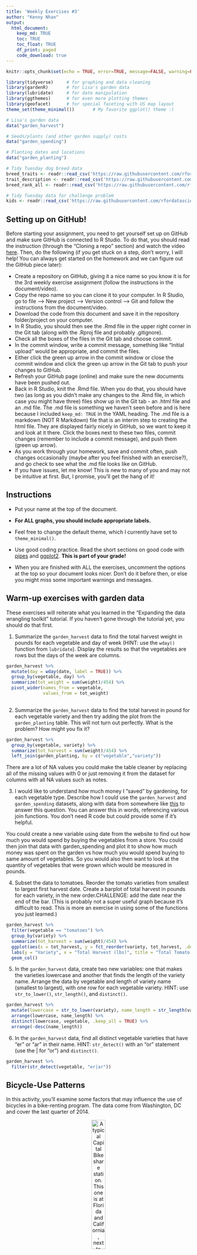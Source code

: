 ```yaml
---
title: 'Weekly Exercises #3'
author: "Kenny Nhan"
output: 
  html_document:
    keep_md: TRUE
    toc: TRUE
    toc_float: TRUE
    df_print: paged
    code_download: true
---
```



```r
knitr::opts_chunk$set(echo = TRUE, error=TRUE, message=FALSE, warning=FALSE)
```

```r
library(tidyverse)     # for graphing and data cleaning
library(gardenR)       # for Lisa's garden data
library(lubridate)     # for date manipulation
library(ggthemes)      # for even more plotting themes
library(geofacet)      # for special faceting with US map layout
theme_set(theme_minimal())       # My favorite ggplot() theme :)
```

```r
# Lisa's garden data
data("garden_harvest")

# Seeds/plants (and other garden supply) costs
data("garden_spending")

# Planting dates and locations
data("garden_planting")

# Tidy Tuesday dog breed data
breed_traits <- readr::read_csv('https://raw.githubusercontent.com/rfordatascience/tidytuesday/master/data/2022/2022-02-01/breed_traits.csv')
trait_description <- readr::read_csv('https://raw.githubusercontent.com/rfordatascience/tidytuesday/master/data/2022/2022-02-01/trait_description.csv')
breed_rank_all <- readr::read_csv('https://raw.githubusercontent.com/rfordatascience/tidytuesday/master/data/2022/2022-02-01/breed_rank.csv')

# Tidy Tuesday data for challenge problem
kids <- readr::read_csv('https://raw.githubusercontent.com/rfordatascience/tidytuesday/master/data/2020/2020-09-15/kids.csv')
```

## Setting up on GitHub!

Before starting your assignment, you need to get yourself set up on GitHub and make sure GitHub is connected to R Studio. To do that, you should read the instruction (through the "Cloning a repo" section) and watch the video [here](https://github.com/llendway/github_for_collaboration/blob/master/github_for_collaboration.md). Then, do the following (if you get stuck on a step, don't worry, I will help! You can always get started on the homework and we can figure out the GitHub piece later):

* Create a repository on GitHub, giving it a nice name so you know it is for the 3rd weekly exercise assignment (follow the instructions in the document/video).  
* Copy the repo name so you can clone it to your computer. In R Studio, go to file --> New project --> Version control --> Git and follow the instructions from the document/video.  
* Download the code from this document and save it in the repository folder/project on your computer.  
* In R Studio, you should then see the .Rmd file in the upper right corner in the Git tab (along with the .Rproj file and probably .gitignore).  
* Check all the boxes of the files in the Git tab and choose commit.  
* In the commit window, write a commit message, something like "Initial upload" would be appropriate, and commit the files.  
* Either click the green up arrow in the commit window or close the commit window and click the green up arrow in the Git tab to push your changes to GitHub.  
* Refresh your GitHub page (online) and make sure the new documents have been pushed out.  
* Back in R Studio, knit the .Rmd file. When you do that, you should have two (as long as you didn't make any changes to the .Rmd file, in which case you might have three) files show up in the Git tab - an .html file and an .md file. The .md file is something we haven't seen before and is here because I included `keep_md: TRUE` in the YAML heading. The .md file is a markdown (NOT R Markdown) file that is an interim step to creating the html file. They are displayed fairly nicely in GitHub, so we want to keep it and look at it there. Click the boxes next to these two files, commit changes (remember to include a commit message), and push them (green up arrow).  
* As you work through your homework, save and commit often, push changes occasionally (maybe after you feel finished with an exercise?), and go check to see what the .md file looks like on GitHub.  
* If you have issues, let me know! This is new to many of you and may not be intuitive at first. But, I promise, you'll get the hang of it! 



## Instructions

* Put your name at the top of the document. 

* **For ALL graphs, you should include appropriate labels.** 

* Feel free to change the default theme, which I currently have set to `theme_minimal()`. 

* Use good coding practice. Read the short sections on good code with [pipes](https://style.tidyverse.org/pipes.html) and [ggplot2](https://style.tidyverse.org/ggplot2.html). **This is part of your grade!**

* When you are finished with ALL the exercises, uncomment the options at the top so your document looks nicer. Don't do it before then, or else you might miss some important warnings and messages.


## Warm-up exercises with garden data

These exercises will reiterate what you learned in the "Expanding the data wrangling toolkit" tutorial. If you haven't gone through the tutorial yet, you should do that first.

  1. Summarize the `garden_harvest` data to find the total harvest weight in pounds for each vegetable and day of week (HINT: use the `wday()` function from `lubridate`). Display the results so that the vegetables are rows but the days of the week are columns.

```r
 
garden_harvest %>% 
  mutate(day = wday(date, label = TRUE)) %>% 
  group_by(vegetable, day) %>% 
  summarize(tot_weight = sum(weight)/454) %>% 
  pivot_wider(names_from = vegetable,
              values_from = tot_weight)
 
```

  2. Summarize the `garden_harvest` data to find the total harvest in pound for each vegetable variety and then try adding the plot from the `garden_planting` table. This will not turn out perfectly. What is the problem? How might you fix it?

```r
garden_harvest %>% 
  group_by(vegetable, variety) %>% 
  summarize(tot_harvest = sum(weight)/454) %>% 
  left_join(garden_planting, by = c("vegetable","variety"))

```
There are a lot of NA values you could make the table cleaner by replacing all of the missing values with 0 or just removing it from the dataset for columns with all NA values such as notes.

  3. I would like to understand how much money I "saved" by gardening, for each vegetable type. Describe how I could use the `garden_harvest` and `garden_spending` datasets, along with data from somewhere like [this](https://products.wholefoodsmarket.com/search?sort=relevance&store=10542) to answer this question. You can answer this in words, referencing various join functions. You don't need R code but could provide some if it's helpful.

You could create a new variable using date from the website to find out how much you would spend by buying the vegetables from a store. You could then join that data with garden_spending and plot it to show how much money was spent on the garden vs how much you would spend buying to same amount of vegetables. So you would also then want to look at the quantity of vegetables that were grown which would be measured in pounds. 

  4. Subset the data to tomatoes. Reorder the tomato varieties from smallest to largest first harvest date. Create a barplot of total harvest in pounds for each variety, in the new order.CHALLENGE: add the date near the end of the bar. (This is probably not a super useful graph because it's difficult to read. This is more an exercise in using some of the functions you just learned.)

```r
garden_harvest %>% 
  filter(vegetable == "tomatoes") %>% 
  group_by(variety) %>% 
  summarize(tot_harvest = sum(weight)/454) %>% 
  ggplot(aes(x = tot_harvest, y = fct_reorder(variety, tot_harvest, .desc = TRUE))) +
  labs(y = "Variety", x = "Total Harvest (lbs)", title = "Total Tomato Harvest") +
  geom_col()
```

  5. In the `garden_harvest` data, create two new variables: one that makes the varieties lowercase and another that finds the length of the variety name. Arrange the data by vegetable and length of variety name (smallest to largest), with one row for each vegetable variety. HINT: use `str_to_lower()`, `str_length()`, and `distinct()`.
  
```r
garden_harvest %>% 
  mutate(lowercase = str_to_lower(variety), name_length = str_length(variety)) %>% 
  arrange(lowercase, name_length) %>% 
  distinct(lowercase, vegetable, .keep_all = TRUE) %>% 
  arrange(-desc(name_length))
```

  6. In the `garden_harvest` data, find all distinct vegetable varieties that have "er" or "ar" in their name. HINT: `str_detect()` with an "or" statement (use the | for "or") and `distinct()`.

```r
garden_harvest %>% 
  filter(str_detect(vegetable, "er|ar"))
```


## Bicycle-Use Patterns

In this activity, you'll examine some factors that may influence the use of bicycles in a bike-renting program.  The data come from Washington, DC and cover the last quarter of 2014.

<center>

![A typical Capital Bikeshare station. This one is at Florida and California, next to Pleasant Pops.](https://www.macalester.edu/~dshuman1/data/112/bike_station.jpg){width="30%"}


![One of the vans used to redistribute bicycles to different stations.](https://www.macalester.edu/~dshuman1/data/112/bike_van.jpg){width="30%"}

</center>

Two data tables are available:

- `Trips` contains records of individual rentals
- `Stations` gives the locations of the bike rental stations

Here is the code to read in the data. We do this a little differently than usual, which is why it is included here rather than at the top of this file. To avoid repeatedly re-reading the files, start the data import chunk with `{r cache = TRUE}` rather than the usual `{r}`.

```r
data_site <- 
  "https://www.macalester.edu/~dshuman1/data/112/2014-Q4-Trips-History-Data.rds" 
Trips <- readRDS(gzcon(url(data_site)))
Stations<-read_csv("http://www.macalester.edu/~dshuman1/data/112/DC-Stations.csv")
```

**NOTE:** The `Trips` data table is a random subset of 10,000 trips from the full quarterly data. Start with this small data table to develop your analysis commands. **When you have this working well, you should access the full data set of more than 600,000 events by removing `-Small` from the name of the `data_site`.**

### Temporal patterns

It's natural to expect that bikes are rented more at some times of day, some days of the week, some months of the year than others. The variable `sdate` gives the time (including the date) that the rental started. Make the following plots and interpret them:

  7. A density plot, which is a smoothed out histogram, of the events versus `sdate`. Use `geom_density()`.
  
```r
Trips %>% 
  ggplot(aes(x = sdate)) +
  labs(y = "Density", x ="Date and Time", title="Bike rental density over time")+
  geom_density()
```
  This graph represents the amount of bike rentals over time and as we can see the density of bike rentals were much higher in the fall while gradually declinging as we went into the colder months.
  
  8. A density plot of the events versus time of day.  You can use `mutate()` with `lubridate`'s  `hour()` and `minute()` functions to extract the hour of the day and minute within the hour from `sdate`. Hint: A minute is 1/60 of an hour, so create a variable where 3:30 is 3.5 and 3:45 is 3.75.
  
```r
Trips %>% 
  mutate(h = hour(sdate), m = minute(sdate)/60) %>% 
  mutate(time = h+m) %>% 
  ggplot(aes(x = time)) +
  labs(y = "Density", x = "Time(Hours&Minutes)", title = "Events vs time of day") +
  geom_density()
```
  This graph shows the density of bike rental in regards to the time of day so the majority of bike rentals occured in the morning around 8am as well as around the afternoon of 4pm. 
  
  9. A bar graph of the events versus day of the week. Put day on the y-axis.
  
```r
Trips %>% 
  mutate(day = wday(sdate, label = TRUE)) %>% 
  ggplot(aes(y = day)) +
  labs(y = "Day of the week", x = "Number of rentals", title = "Number of total rentals for each day of the week")+
  geom_bar()
```
  This is a bar graph representing the total number of bike rentals for each day of the week, This graph is fairly uniform with Sat and Sun being the days with the least amount of rentals with Fri and Thu having the most. 
  
  10. Facet your graph from exercise 8. by day of the week. Is there a pattern?
  
```r


Trips %>% 
  mutate(day = wday(sdate, label = TRUE)) %>% 
  mutate(h = hour(sdate), m = minute(sdate)/60) %>% 
  mutate(time = h+m) %>% 
  ggplot(aes(x = time)) +
  labs(y = "Density", x = "Time(Hours&Minutes)", title = "Bike rentals throughout the day for each day of the week") +
  geom_density()+
  facet_wrap(.~day)
```
  This graph represents the bike rentals during the hours of a day for each day of the week. There is a similar pattern in which weekdays all follow with a bimodal distribution with peaks of rental during the morning and afternoon. However, for the weekend they have a much more regular bell curve pattern with the peak in the evening.  
  
The variable `client` describes whether the renter is a regular user (level `Registered`) or has not joined the bike-rental organization (`Causal`). The next set of exercises investigate whether these two different categories of users show different rental behavior and how `client` interacts with the patterns you found in the previous exercises. 

  11. Change the graph from exercise 10 to set the `fill` aesthetic for `geom_density()` to the `client` variable. You should also set `alpha = .5` for transparency and `color=NA` to suppress the outline of the density function.
  
```r
Trips %>% 
  mutate(day = wday(sdate, label = TRUE)) %>% 
  mutate(h = hour(sdate), m = minute(sdate)/60) %>% 
  mutate(time = h+m) %>% 
  ggplot(aes(x = time, fill = client)) +
  labs(y = "Density", x = "Time(Hours&Minutes)", title = "Bike rentals throughout the day for each day of the week") +
  geom_density(alpha = .5, color = NA )+
  facet_wrap(.~day)
```
This graph represent the bike rentals throughout the day for each day of the week but plots but casual and registered users. Registered users tend to have a pattern of a bimodal distribution on the weekdays while casual users have more of a bell curve pattern on those days. Both groups have a bell curve distribution on the weekend with there being more casual user rentals than registered users on weekends.

  12. Change the previous graph by adding the argument `position = position_stack()` to `geom_density()`. In your opinion, is this better or worse in terms of telling a story? What are the advantages/disadvantages of each?
  
```r
Trips %>% 
  mutate(day = wday(sdate, label = TRUE)) %>% 
  mutate(h = hour(sdate), m = minute(sdate)/60) %>% 
  mutate(time = h+m) %>% 
  ggplot(aes(x = time, fill = client)) +
  labs(y = "Density", x = "Time(Hours&Minutes)", title = "Bike rentals throughout the day for each day of the week") +
  geom_density(alpha = .5, color = NA, position = position_stack() )+
  facet_wrap(.~day)
```
  This seems a bit easier to tell a story as you're able to compare the casual and registered users based on the density of rentals. However, it could be misleading since they are stacked you could be confused that casual has just that much more renters than registered users. The previous graph is nice as you're able to directly compare the two clients by viewing the graph and seeing the overlap between them. 
  
  13. In this graph, go back to using the regular density plot (without `position = position_stack()`). Add a new variable to the dataset called `weekend` which will be "weekend" if the day is Saturday or Sunday and  "weekday" otherwise (HINT: use the `ifelse()` function and the `wday()` function from `lubridate`). Then, update the graph from the previous problem by faceting on the new `weekend` variable. 
  
```r
Trips %>% 
  mutate(day = wday(sdate, label = TRUE)) %>% 
  mutate(h = hour(sdate), m = minute(sdate)/60, weekend =ifelse(day == c("Sat", "Sun"), "weekend", "weekday")) %>% 
  mutate(time = h+m) %>% 
  ggplot(aes(x = time, fill = client)) +
  labs(y = "Density", x = "Time(Hours&Minutes)", title = "Bike rentals throughout the day for each day of the week") +
  geom_density(alpha = .5, color = NA )+
  facet_wrap(.~weekend)
```
 This graph represent the bike rentals for the weekdays and weekend for the clients. Registered users tend to have a pattern of a bimodal distribution on the weekday while casual users have more of a bell curve pattern on those days. Both groups have a bell curve distribution on the weekend with there being more casual user rentals than registered users on weekends.
 
  14. Change the graph from the previous problem to facet on `client` and fill with `weekday`. What information does this graph tell you that the previous didn't? Is one graph better than the other?
  
```r
Trips %>% 
  mutate(day = wday(sdate, label = TRUE)) %>% 
  mutate(h = hour(sdate), m = minute(sdate)/60, weekend =ifelse(day == c("Sat", "Sun"), "weekend", "weekday")) %>% 
  mutate(time = h+m) %>% 
  ggplot(aes(x = time, fill = weekend)) +
  labs(y = "Density", x = "Time(Hours&Minutes)", title = "Bike rentals throughout the day for each day of the week") +
  geom_density(alpha = .5, color = NA )+
  facet_wrap(.~client)
```
  This graph is similar to the previous one except we are grouping by the client and labeling through the weekend/weekday. This graph shows us the comparison of the casual and registered density rentals for the weekday and weekend. They are graphed together so you're able to distinguish information about the client on the weekend/weekday rather than comparing the clients. 
  
### Spatial patterns

  15. Use the latitude and longitude variables in `Stations` to make a visualization of the total number of departures from each station in the `Trips` data. Use either color or size to show the variation in number of departures. We will improve this plot next week when we learn about maps!
  
```r
Trips %>% 
  left_join(Stations, c("sstation" = "name")) %>% 
  ggplot(aes(y = lat, x = long)) +
  geom_count()
```
  
  16. Only 14.4% of the trips in our data are carried out by casual users. Create a plot that shows which area(s) have stations with a much higher percentage of departures by casual users. What patterns do you notice? (Again, we'll improve this next week when we learn about maps).
  
```r
Trips %>% 
  left_join(Stations, c("sstation" = "name")) %>% 
  group_by(sstation, lat, long, client) %>% 
  summarize(Departures = n()) %>%
  mutate(prop = Departures/sum(Departures)) %>% 
  filter(client == "Casual") %>% 
  ggplot(aes(y = lat, x = long, size = prop)) +
  geom_point(color = "green") +
  labs(y = "Longitude",  x = "Latitude", 
       title = "Volume of Casual Departures by Station", 
       size = "Proportion of\nCasual Riders")
```
  The points of departures by casual riders appear to be heavily grouped together which could represent highly dense areas. The further out you get from a cluster of points the proportion of casual riders decreases. 
  
**DID YOU REMEMBER TO GO BACK AND CHANGE THIS SET OF EXERCISES TO THE LARGER DATASET? IF NOT, DO THAT NOW.**

## Dogs!

In this section, we'll use the data from 2022-02-01 Tidy Tuesday. If you didn't use that data or need a little refresher on it, see the [website](https://github.com/rfordatascience/tidytuesday/blob/master/data/2022/2022-02-01/readme.md).

  17. The final product of this exercise will be a graph that has breed on the y-axis and the sum of the numeric ratings in the `breed_traits` dataset on the x-axis, with a dot for each rating. First, create a new dataset called `breed_traits_total` that has two variables -- `Breed` and `total_rating`. The `total_rating` variable is the sum of the numeric ratings in the `breed_traits` dataset (we'll use this dataset again in the next problem). Then, create the graph just described. Omit Breeds with a `total_rating` of 0 and order the Breeds from highest to lowest ranked. You may want to adjust the `fig.height` and `fig.width` arguments inside the code chunk options (eg. `{r, fig.height=8, fig.width=4}`) so you can see things more clearly - check this after you knit the file to assure it looks like what you expected.

```r
breed_traits_total <- breed_traits %>% 
  group_by(Breed) %>% 
  mutate(total_rating = sum(`Affectionate With Family`, `Good With Young Children`, `Good With Other Dogs`, `Shedding Level`, `Coat Grooming Frequency`, `Drooling Level`, `Openness To Strangers`, `Playfulness Level`, `Watchdog/Protective Nature`, `Adaptability Level`, `Trainability Level`, `Energy Level`, `Barking Level`, `Mental Stimulation Needs`)) %>%  
  summarise(Breed, total_rating) %>% 
  filter(total_rating > 0)

breed_traits_total %>% 
  ggplot(aes(y = fct_reorder(Breed, total_rating), x = total_rating)) +
  geom_point(color = "lightblue") +
  labs(x = "Total Rating", y = "Breeds", title = "Total Rating for Each Breed in Order")
       
```

  18. The final product of this exercise will be a graph with the top-20 dogs in total ratings (from previous problem) on the y-axis, year on the x-axis, and points colored by each breed's ranking for that year (from the `breed_rank_all` dataset). The points within each breed will be connected by a line, and the breeds should be arranged from the highest median rank to lowest median rank ("highest" is actually the smallest numer, eg. 1 = best). After you're finished, think of AT LEAST one thing you could you do to make this graph better. HINTS: 1. Start with the `breed_rank_all` dataset and pivot it so year is a variable. 2. Use the `separate()` function to get year alone, and there's an extra argument in that function that can make it numeric. 3. For both datasets used, you'll need to `str_squish()` Breed before joining. 
  
```r

breed_rank_all_year <-breed_rank_all %>% 
  pivot_longer(cols = "2013 Rank":"2020 Rank",
               names_to = "Year") %>% 
  select(-links, -Image)

breed_rank_all_year$Year <- as.numeric(gsub(" Rank","", as.character(breed_rank_all_year$Year))) 

breed_traits_total <- breed_traits_total %>%
  mutate(breed_empty = str_squish(`Breed`))

breed_rank_all_year <- breed_rank_all_year %>% 
  mutate(breed_empty = str_squish(`Breed`)) %>% 
  group_by(Breed) %>% 
  mutate(median = median(value)) %>% 
  ungroup()

breed_rank_by_year <- left_join(breed_traits_total, breed_rank_all_year, by = "breed_empty")

breed_rank_by_year %>% 
  select(-Breed.x, -Breed.y) %>% 
  arrange(value, Year) %>%
  filter(value < 21) %>% 
  ggplot(aes(y = fct_reorder(breed_empty, desc(median)), x = Year , color = value)) +
  geom_line() +
  labs(y = "Total Rating", 
       title = "Top 20 Dogs Annual Rankings", 
       color = "Ranking")  
```
One thing I could do to make this graph better is the presentation of the visual. The gradient is a bit hard to distinguish for the rankings and I could add points to help better represent each year. 

  19. Create your own! Requirements: use a `join` or `pivot` function (or both, if you'd like), a `str_XXX()` function, and a `fct_XXX()` function to create a graph using any of the dog datasets. One suggestion is to try to improve the graph you created for the Tidy Tuesday assignment. If you want an extra challenge, find a way to use the dog images in the `breed_rank_all` file - check out the `ggimage` library and [this resource](https://wilkelab.org/ggtext/) for putting images as labels.
  
```r
  
breed_traits %>% 
  left_join(breed_rank_all, by = "Breed") %>% 
  mutate(good_dog_scale = `Affectionate With Family` + `Good With Young Children` + `Good With Other Dogs` + `Playfulness Level` + `Trainability Level` ) %>% 
  mutate(breed_empty = str_squish(`Breed`)) %>% 
  filter(good_dog_scale >= 24) %>% 
  ggplot(aes( x = good_dog_scale, y = fct_reorder(breed_empty ,desc(good_dog_scale)), fill = breed_empty)) +
  labs(y = "Breed", caption ="Graph created by Kenny Nhan, data from American Kennel Club" ,title = "What are the best family dogs?", x= "Good Dog Scale") +
  geom_col() +
  theme_clean()+
  theme(legend.position = "none") 
```
  
## GitHub link

  20. Below, provide a link to your GitHub page with this set of Weekly Exercises. Specifically, if the name of the file is 03_exercises.Rmd, provide a link to the 03_exercises.md file, which is the one that will be most readable on GitHub.

[link](https://github.com/KennyNhan/DS-Exercise-3/blob/cc84ed19c36fdeeea9a41bbfa0ec7ad5e9dd012f/03_exercises.Rmd)

## Challenge problem! 

This problem uses the data from the Tidy Tuesday competition this week, `kids`. If you need to refresh your memory on the data, read about it [here](https://github.com/rfordatascience/tidytuesday/blob/master/data/2020/2020-09-15/readme.md). 

  21. In this exercise, you are going to try to replicate the graph below, created by Georgios Karamanis. I'm sure you can find the exact code on GitHub somewhere, but **DON'T DO THAT!** You will only be graded for putting an effort into this problem. So, give it a try and see how far you can get without doing too much googling. HINT: use `facet_geo()`. The graphic won't load below since it came from a location on my computer. So, you'll have to reference the original html on the moodle page to see it.
  


**DID YOU REMEMBER TO UNCOMMENT THE OPTIONS AT THE TOP?**

